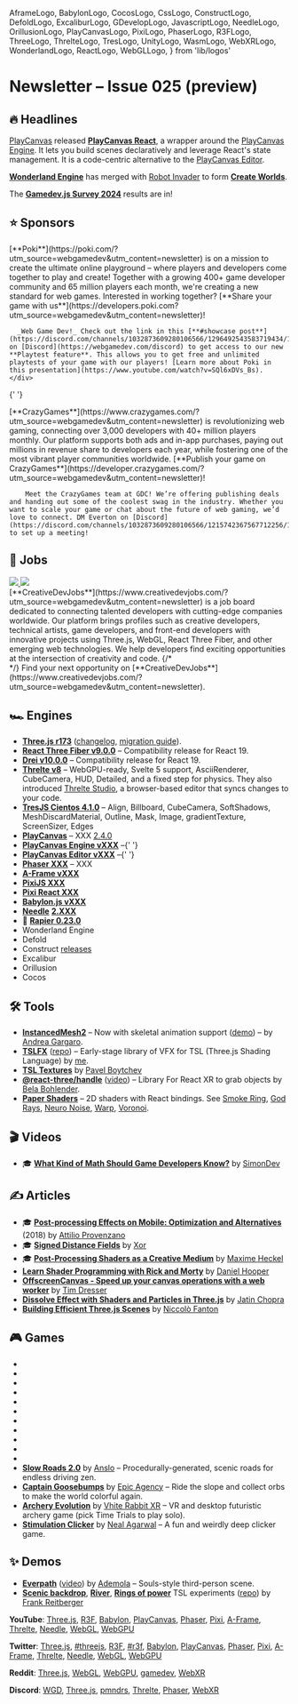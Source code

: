   AframeLogo,
  BabylonLogo,
  CocosLogo,
  CssLogo,
  ConstructLogo,
  DefoldLogo,
  ExcaliburLogo,
  GDevelopLogo,
  JavascriptLogo,
  NeedleLogo,
  OrillusionLogo,
  PlayCanvasLogo,
  PixiLogo,
  PhaserLogo,
  R3FLogo,
  ThreeLogo,
  ThrelteLogo,
  TresLogo,
  UnityLogo,
  WasmLogo,
  WebXRLogo,
  WonderlandLogo,
  ReactLogo,
  WebGLLogo,
} from 'lib/logos'

# Newsletter – Issue 025 (preview)

<SubTitleDate value="2025-XX-XX" />

<NoBulletListStyles />
<NewsletterStyles />

## 🔥 Headlines

<PlayCanvasLogo /> [PlayCanvas](https://playcanvas.com/) released <ReactLogo />
[**PlayCanvas React**](https://blog.playcanvas.com/declarative-3d-with-playcanvas-react/), a wrapper
around the [PlayCanvas Engine](https://github.com/playcanvas/engine). It lets you build scenes declaratively
and leverage React's state management. It is a code-centric alternative to the [PlayCanvas Editor](https://playcanvas.com/products/editor).

<WonderlandLogo /> [**Wonderland Engine**](https://wonderlandengine.com/) has merged with [Robot
Invader](https://robotinvader.com/) to form [**Create
Worlds**](https://venturebeat.com/games/create-worlds-arises-from-wonderland-and-robot-invader-merger/).

<JavascriptLogo /> The [**Gamedev.js Survey 2024**](https://gamedevjs.com/survey/2024/) results are
in!

## ⭐️ Sponsors

<div className="flex flex-col gap-8 mt-5">
  <div className="flex flex-col gap-5 lg:flex-row items-center">
    <div className="mx-auto w-full max-w-[140px] h-full max-h-[140px] flex items-center justify-center">
      <a
        href="https://poki.com/?utm_source=webgamedev&utm_content=newsletter"
        target="_blank"
        rel="noopener"
      >
        <PokiLogo className="w-full max-w-130 scale-[0.85]" />
      </a>
    </div>
    <div className="flex flex-col gap-3 [&>*]:!my-0">
      [**Poki**](https://poki.com/?utm_source=webgamedev&utm_content=newsletter) is on a mission to
      create the ultimate online playground – where players and developers come together to play and
      create! Together with a growing 400+ game developer community and 65 million players each
      month, we're creating a new standard for web games. Interested in working together? [**Share
      your game with
      us**](https://developers.poki.com?utm_source=webgamedev&utm_content=newsletter)!

      _Web Game Dev!_ Check out the link in this [**#showcase post**](https://discord.com/channels/1032873609280106566/1296492543583719434/1296492543583719434) on [Discord](https://webgamedev.com/discord) to get access to our new **Playtest feature**. This allows you to get free and unlimited playtests of your game with our players! [Learn more about Poki in this presentation](https://www.youtube.com/watch?v=SQl6xDVs_Bs).
    </div>

  </div>

{' '}

<div className="h-px bg-gray-200 dark:bg-neutral-800" />

  <div className="flex flex-col gap-5 lg:flex-row items-center">
    <div className="mx-auto w-full max-w-[140px] h-full max-h-[140px] flex items-center justify-center">
      <a
        href="https://www.crazygames.com/?utm_source=webgamedev&utm_content=newsletter"
        target="_blank"
        rel="noopener"
      >
        <CGLogo className="w-full max-w-130" />
      </a>
    </div>
    <div className="flex flex-col gap-3 [&>*]:!my-0">
        [**CrazyGames**](https://www.crazygames.com/?utm_source=webgamedev&utm_content=newsletter)
        is revolutionizing web gaming, connecting over 3,000 developers with 40+
        million players monthly. Our platform supports both ads and in-app purchases, paying out
        millions in revenue share to developers each year, while fostering one of the most vibrant
        player communities worldwide. [**Publish your game on CrazyGames**](https://developer.crazygames.com/?utm_source=webgamedev&utm_content=newsletter)!

        Meet the CrazyGames team at GDC! We’re offering publishing deals and handing out some of the coolest swag in the industry. Whether you want to scale your game or chat about the future of web gaming, we’d love to connect. DM Everton on [Discord](https://discord.com/channels/1032873609280106566/1215742367567712256/1341663876667805801) to set up a meeting!

</div>

  </div>
</div>

## 💼 Jobs

<div className="flex flex-col gap-5 mt-5">
  <div className="flex flex-col gap-5 lg:flex-row items-center">
    <div className="mx-auto w-full max-w-[140px] h-full max-h-[140px] flex items-center justify-center">
      <a
        href="https://www.creativedevjobs.com/?utm_source=webgamedev&utm_content=newsletter"
        target="_blank"
        rel="noopener"
      >
        <img src="/partnerships/cdj-black.webp" className="dark:hidden max-w-[140px] py-3" />
        <img src="/partnerships/cdj-white.webp" className="hidden dark:block max-w-[140px] py-3" />
      </a>
    </div>
    <div className="flex flex-col gap-3 [&>*]:!my-0">
      [**CreativeDevJobs**](https://www.creativedevjobs.com/?utm_source=webgamedev&utm_content=newsletter)
      is a job board dedicated to connecting talented developers with cutting-edge companies
      worldwide. Our platform brings profiles such as creative developers, technical artists, game
      developers, and front-end developers with innovative projects using Three.js, WebGL, React
      Three Fiber, and other emerging web technologies. We help developers find exciting
      opportunities at the intersection of creativity and code.
      {/* <br /> */}
      Find your next opportunity on
      [**CreativeDevJobs**](https://www.creativedevjobs.com/?utm_source=webgamedev&utm_content=newsletter).
    </div>
  </div>
</div>

## 🏎 Engines

- <ThreeLogo /> [**Three.js r173**](https://bsky.app/profile/threejs.org/post/3lgzfj7swys2a)
  ([changelog](https://github.com/mrdoob/three.js/releases), [migration
  guide](https://github.com/mrdoob/three.js/wiki/Migration-Guide)).
- <R3FLogo /> [**React Three Fiber
  v9.0.0**](https://github.com/pmndrs/react-three-fiber/releases/tag/v9.0.0) – Compatibility release
  for React 19.
- <R3FLogo /> [**Drei v10.0.0**](https://github.com/pmndrs/drei/releases/tag/v10.0.0) –
  Compatibility release for React 19.
- <ThrelteLogo /> [**Threlte v8**](https://threlte.xyz/blog/threlte-8) – WebGPU-ready, Svelte 5
  support, AsciiRenderer, CubeCamera, HUD, Detailed, and a fixed step for physics. They also
  introduced [Threlte Studio](https://threlte.xyz/docs/reference/studio/getting-started), a
  browser-based editor that syncs changes to your code.
- <TresLogo /> [**TresJS Cientos 4.1.0**](https://github.com/Tresjs/cientos/releases/tag/4.1.0) –
  Align, Billboard, CubeCamera, SoftShadows, MeshDiscardMaterial, Outline, Mask, Image,
  gradientTexture, ScreenSizer, Edges
- <PlayCanvasLogo /> [**PlayCanvas**](https://playcanvas.com/) – XXX
  [2.4.0](https://x.com/playcanvas/status/1879906959551549590)
- <PlayCanvasLogo /> [**PlayCanvas Engine vXXX**](https://github.com/playcanvas/engine/releases)
  –{' '}
- <PlayCanvasLogo /> [**PlayCanvas Editor vXXX**](https://github.com/playcanvas/editor/releases)
  –{' '}
- <PhaserLogo /> [**Phaser XXX**](https://github.com/photonstorm/phaser/releases) – XXX
- <AframeLogo /> [**A-Frame vXXX**](https://github.com/aframevr/aframe/releases)
- <PixiLogo /> [**PixiJS XXX**](https://github.com/pixijs/pixijs/releases)
- <PixiLogo /> [**Pixi React XXX**](https://github.com/pixijs/pixi-react/releases)
- <BabylonLogo /> [**Babylon.js vXXX**](https://github.com/BabylonJS/Babylon.js/releases)
- <NeedleLogo /> [**Needle**](https://needle.tools/)
  [**2.XXX**](https://github.com/needle-tools/needle-engine-support/releases)
- 🤺 [**Rapier 0.23.0**](https://github.com/dimforge/rapier/blob/master/CHANGELOG.md)
- <WonderlandLogo /> Wonderland Engine
- <DefoldLogo /> Defold
- <ConstructLogo /> Construct [releases](https://www.construct.net/en/make-games/releases)
- <ExcaliburLogo /> Excalibur
- <OrillusionLogo /> Orillusion
- <CocosLogo /> Cocos

## 🛠 Tools

- <ThreeLogo /> [**InstancedMesh2**](https://agargaro.github.io/instanced-mesh/) – Now with skeletal
  animation support ([demo](https://instanced-mesh-skinning-demo.vercel.app/)) – by [Andrea
  Gargaro](https://x.com/agargaro_dev).
- <ThreeLogo /> [**TSLFX**](https://tslfx.v1v2.io/) ([repo](https://github.com/verekia/tslfx)) –
  Early-stage library of VFX for TSL (Three.js Shading Language) by
  [me](https://bsky.app/profile/verekia.com).
- <ThreeLogo /> [**TSL Textures**](https://boytchev.github.io/tsl-textures/) by [Pavel
  Boytchev](https://x.com/PavelBoytchev)
- <R3FLogo /> <WebXRLogo /> [**@react-three/handle**](https://pmndrs.github.io/xr/docs/handles/introduction)
  ([video](https://bsky.app/profile/belabohlender.bsky.social/post/3lg7nf5ywbc2z)) – Library For
  React XR to grab objects by [Bela Bohlender](https://bsky.app/profile/belabohlender.bsky.social).
- <WebGLLogo /> [**Paper Shaders**](https://github.com/paper-design/shaders) – 2D shaders with React
  bindings. See [Smoke Ring](https://shaders.paper.design/smoke-ring), [God
  Rays](https://shaders.paper.design/god-rays), [Neuro
  Noise](https://shaders.paper.design/neuro-noise), [Warp](https://shaders.paper.design/warp),
  [Voronoi](https://shaders.paper.design/voronoi).

## 🎬 Videos

- 🎓 [**What Kind of Math Should Game Developers Know?**](https://www.youtube.com/watch?v=eRVRioN4GwA) by [SimonDev](https://bsky.app/profile/simondev.bsky.social)

## ✍️ Articles

- 🎓 [**Post-processing Effects on Mobile: Optimization and Alternatives**](https://community.arm.com/arm-community-blogs/b/mobile-graphics-and-gaming-blog/posts/post-processing-effects-on-mobile-optimization-and-alternatives) (2018) by [Attilio Provenzano](https://x.com/atti_p)
- 🎓 [**Signed Distance Fields**](https://mini.gmshaders.com/p/sdf) by [Xor](https://bsky.app/profile/xordev.bsky.social)
- 🎓 [**Post-Processing Shaders as a Creative Medium**](https://blog.maximeheckel.com/posts/post-processing-as-a-creative-medium/) by [Maxime Heckel](https://bsky.app/profile/maxime.bsky.social)
- <WebGLLogo /> [**Learn Shader Programming with Rick and
  Morty**](https://danielchasehooper.com/posts/code-animated-rick/) by [Daniel
  Hooper](https://danielchasehooper.com/)
- <JavascriptLogo /> [**OffscreenCanvas - Speed up your canvas operations with a web
  worker**](https://web.dev/articles/offscreen-canvas) by [Tim Dresser](https://x.com/tdresser)
- <ThreeLogo /> [**Dissolve Effect with Shaders and Particles in
  Three.js**](https://tympanus.net/codrops/2025/02/17/implementing-a-dissolve-effect-with-shaders-and-particles-in-three-js/)
  by [Jatin Chopra](https://x.com/0xJatinChopra)
- <ThreeLogo /> [**Building Efficient Three.js
  Scenes**](https://tympanus.net/codrops/2025/02/11/building-efficient-three-js-scenes-optimize-performance-while-maintaining-quality/)
  by [Niccolò Fanton](https://x.com/niccolofanton)

## 🎮 Games

- <GameRelease
    title="Retro Rex"
    url="https://poki.com/en/g/retro-rex"
    developer="Monoinyo"
    developerUrl="https://poki.com/en/g/retro-rex"
    description="Control a T-Rex and destroy everything in your path."
    EngineIcon={ConstructLogo}
  />
- <GameRelease
    title="Cat Pizza"
    url="https://poki.com/en/g/cat-pizza"
    developer="Cosmonautic"
    developerUrl="https://poki.com/en/g/cat-pizza"
    description="Cute cat-themed pizza restaurant management game."
    EngineIcon={GDevelopLogo}
  />
- <GameRelease
    title="Truck Slam"
    url="https://poki.com/en/g/truck-slam"
    developer="Happylander"
    developerUrl="https://www.happylander.com/"
    description="Destroy enemy trucks with your weapon in chaotic arenas."
    EngineIcon={JavascriptLogo}
  />
- <GameRelease
    title="Lucky Claw Machine"
    url="https://poki.com/en/g/lucky-claw-machine"
    developer="Camu"
    developerUrl="https://poki.com/en/g/lucky-claw-machine"
    description="3D classic arcade toy claw machine game."
    EngineIcon={PlayCanvasLogo}
  />
- <GameRelease
    title="Animal Obby"
    url="https://poki.com/en/g/animal-obby"
    developer="Kimchi Soup Studios"
    developerUrl="https://www.kimchisoupstudios.com/"
    description="Obstacle course game where you switch between animals."
    EngineIcon={PlayCanvasLogo}
  />
- <GameRelease
    title="Cubes 2048.io"
    url="https://www.crazygames.com/game/cubes-2048-io"
    developer="Playmost Games"
    developerUrl="https://www.crazygames.com/game/cubes-2048-io"
    description="Multiplayer Snake-like game with 2048 mechanics."
    EngineIcon={WebGLLogo}
  />
- <GameRelease
    title="Tower Swap"
    url="https://www.crazygames.com/game/tower-swap"
    developer="Curtastic"
    developerUrl="https://curtastic.com/"
    description="Combination of match-3 and tower defense."
    EngineIcon={JavascriptLogo}
  />
- <GameRelease
    title="Escape From Prison Multiplayer"
    url="https://www.crazygames.com/game/escape-from-prison-multiplayer"
    developer="Dinobros"
    developerUrl="https://www.dinobros.com/"
    description="You are a mouse that must avoid traps to escape."
    EngineIcon={ConstructLogo}
  />
- <GameRelease
    title="EvoWars.io"
    url="https://www.crazygames.com/game/evowarsio"
    developer="Night Steed Games"
    developerUrl="https://nightsteed.com/"
    description="Agar.io-style top-down battle arena where you evolve your warrior."
    EngineIcon={ConstructLogo}
  />
- <GameRelease
    title="Idle Blogger Simulator"
    url="https://www.crazygames.com/game/idle-blogger-simulator"
    developer="PlayCroc"
    developerUrl="https://www.crazygames.com/game/idle-blogger-simulator"
    description="Clicker simulation game in which you are a content creator."
    EngineIcon={DefoldLogo}
  />
- <GameRelease
    title="Eonfall"
    url="https://webgamer.io/en/g/eonfall"
    developer="NeoRelm Game Studios"
    developerUrl="https://bsky.app/profile/eonfall.com"
    description="Multiplayer co-op action game with melee combat and magic."
    EngineIcon={UnityLogo}
  />
- <ThreeLogo /> [**Slow Roads 2.0**](https://slowroads.io/) by
  [Anslo](https://bsky.app/profile/anslo.dev) – Procedurally-generated, scenic roads for endless
  driving zen.
- <ThreeLogo /> [**Captain Goosebumps**](https://goosebumps.epic.net/) by [Epic
  Agency](https://www.epic.net/) – Ride the slope and collect orbs to make the world colorful again.
- <WonderlandLogo /> [**Archery Evolution**](https://archeryevolution.io/) by [Vhite Rabbit
  XR](https://x.com/VhiteRabbitVR) – VR and desktop futuristic archery game (pick Time Trials to
  play solo).
- <CssLogo /> [**Stimulation Clicker**](https://neal.fun/stimulation-clicker/) by [Neal
  Agarwal](https://neal.fun/) – A fun and weirdly deep clicker game.

## ✨ Demos

- <R3FLogo /> [**Everpath**](https://everpath.vercel.app/)
  ([video](https://x.com/Ademola_4life/status/1879259132550902271)) by
  [Ademola](https://aademola.vercel.app/) – Souls-style third-person scene.
- <ThreeLogo /> [**Scenic backdrop**](https://x.com/_pwd_/status/1865008410036404716),
  [**River**](https://x.com/_pwd_/status/1893971579022815373), [**Rings of
  power**](https://x.com/_pwd_/status/1862116649328865648) TSL experiments
  ([repo](https://github.com/prinzipiell/tsl)) by [Frank Reitberger](https://x.com/_pwd_)

**YouTube**:
[Three.js](https://www.youtube.com/results?search_query=three+js),
[R3F](https://www.youtube.com/results?search_query=react+three+fiber),
[Babylon](https://www.youtube.com/results?search_query=babylon+js),
[PlayCanvas](https://www.youtube.com/results?search_query=playcanvas),
[Phaser](https://www.youtube.com/results?search_query=phaser+js),
[Pixi](https://www.youtube.com/results?search_query=pixi+js),
[A-Frame](https://www.youtube.com/results?search_query=a-frame),
[Threlte](https://www.youtube.com/results?search_query=threlte),
[Needle](https://www.youtube.com/results?search_query=needle+tools),
[WebGL](https://www.youtube.com/results?search_query=webgl),
[WebGPU](https://www.youtube.com/results?search_query=webgpu)

**Twitter**:
[Three.js](https://x.com/threejs),
[#threejs](https://x.com/hashtag/threejs),
[R3F](https://x.com/0xca0a),
[#r3f](https://x.com/hashtag/r3f),
[Babylon](https://x.com/babylonjs),
[PlayCanvas](https://x.com/playcanvas),
[Phaser](https://x.com/phaser_),
[Pixi](https://x.com/PixiJS),
[A-Frame](https://x.com/aframevr),
[Threlte](https://x.com/threlte),
[Needle](https://x.com/NeedleTools),
[WebGL](https://x.com/WebGL),
[WebGPU](https://x.com/WebGPU)

**Reddit**:
[Three.js](https://www.reddit.com/r/threejs/top/?t=month),
[WebGL](https://www.reddit.com/r/webgl/top/?t=month),
[WebGPU](https://www.reddit.com/r/webgpu/top/?t=month),
[gamedev](https://www.reddit.com/r/gamedev/top/?t=month),
[WebXR](https://www.reddit.com/r/webxr/top/?t=month)

**Discord**:
[WGD](https://discord.com/channels/1032873609280106566/1051338271097094165),
[Three.js](https://discord.com/channels/685241246557667386/1022153550115131473),
[pmndrs](https://discord.com/channels/740090768164651008/1047453248044412968),
[Threlte](https://discord.com/channels/985983540804091964/986223463322771487),
[Phaser](https://discord.com/channels/244245946873937922/1020022549247164466),
[WebXR](https://discord.com/channels/758943204715659264/759559568321282109)

<NewsletterFooter tweetId="WILL_BE_UPDATED_IN_A_MINUTE" />
